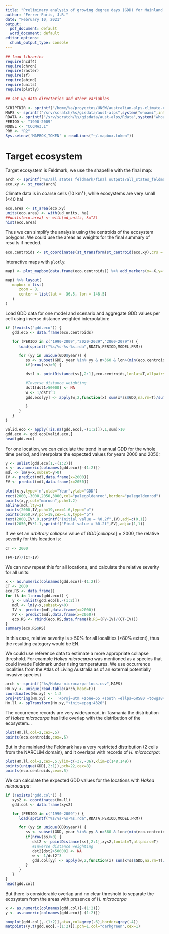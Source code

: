 ```yaml
---
title: "Preliminary analysis of growing degree days (GDD) for Mainland Feldmark ecosystem"
author: "Ferrer-Paris, J.R."
date: "February 10, 2021"
output:
  pdf_document: default
  word_document: default
editor_options:
  chunk_output_type: console
---
```


```r

## load libraries
require(ncdf4)
require(chron)
require(raster)
require(sf)
require(abind)
require(units)
require(plotly)

## set up data directories and other variables

SCRIPTDIR <- sprintf("/home/%s/proyectos/UNSW/australian-alps-climate-change",system("whoami",intern=T))
MAPS <- sprintf("/srv/scratch/%s/gisdata/aust-alps",system("whoami",intern=T))
RDATA <- sprintf("/srv/scratch/%s/gisdata/aust-alps/Rdata",system("whoami",intern=T))
PERIOD <- "1990-2009"
MODEL <- "CCCMA3.1"
PRM <- "R2"
Sys.setenv('MAPBOX_TOKEN' = readLines("~/.mapbox.token"))
```

# Target ecosystem

Target ecosystem is Feldmark, we use the shapefile with the final map:

```r
arch <- sprintf("%s/all states feldmark/final outputs/all_states_feldmark_min.shp",MAPS)
eco.xy <- st_read(arch)
```

Climate data is in coarse cells (10 km²), while ecosystems are very small (<40 ha)

```r
eco.area <- st_area(eco.xy)
units(eco.area) <- with(ud_units, ha)
##units(eco.area) <- with(ud_units, km^2)
hist(eco.area)
```

Thus we can simplify the analysis using the centroids of the ecosystem polygons. We could use the areas as weights for the final summary of results if needed.



```r
eco.centroids <- st_coordinates(st_transform(st_centroid(eco.xy),crs = "EPSG:4326"))

```

Interactive maps with `plotly`:

```r

map1 <- plot_mapbox(data.frame(eco.centroids)) %>% add_markers(x=~X,y=~Y,color = I("maroon"),size=10)

map1 %>% layout(
   mapbox = list(
      zoom = 8,
      center = list(lat = -36.5, lon = 148.5)
   )
)
```

Load GDD data for one model and scenario and aggregate GDD values per cell using inverse distance weighted interpolation:


```r
if (!exists("gdd.eco")) {
   gdd.eco <- data.frame(eco.centroids)

   for (PERIOD in c("1990-2009","2020-2039","2060-2079")) {
      load(sprintf("%s/%s-%s-%s.rda",RDATA,PERIOD,MODEL,PRM))

      for (yy in unique(GDD$year)) {
         ss <- subset(GDD, year %in% yy & n>360 & lon>(min(eco.centroids[,1])-1) & lon<(max(eco.centroids[,1])+1) & lat>(min(eco.centroids[,2])-1) & lat<(max(eco.centroids[,2])+1))
         if(nrow(ss)>0) {

         dst1 <- pointDistance(ss[,2:1],eco.centroids,lonlat=T,allpairs=T)

         #Inverse distance weighting
         dst1[dst1>50000] <- NA
         w <- 1/dst1^3
         gdd.eco[yy] <- apply(w,2,function(x) sum(x*ss$GDD,na.rm=T)/sum(x,na.rm=T))

         }
      }   
   }   
}

valid.eco <- apply(!is.na(gdd.eco[,-(1:2)]),1,sum)>10
gdd.eco <- gdd.eco[valid.eco,]
head(gdd.eco)

```


For one location, we can calculate the trend in annual GDD for the whole time period, and interpolate the expected values for years 2000 and 2050:

```r
y <- unlist(gdd.eco[1,-(1:2)])
x <- as.numeric(colnames(gdd.eco)[-(1:2)])
mdl <- lm(y~x,subset=y>0)
IV <- predict(mdl,data.frame(x=2000))
FV <- predict(mdl,data.frame(x=2050))

plot(x,y,type='n',xlab="Year",ylab="GDD")
rect(2000,-3000,2050,3000,col="palegoldenrod",border="palegoldenrod")
points(x,y,col="maroon",pch=1.2)
abline(mdl,lty=2)
points(2000,IV,pch=19,cex=1.6,type="p")
points(2050,FV,pch=19,cex=1.6,type="p")
text(2000,IV*.9,sprintf("Initial value = %0.2f",IV),adj=c(0,1))
text(2050,FV*1.1,sprintf("Final value = %0.2f",FV),adj=c(1,1))
```

If we set an *arbitrary collapse* value of $GDD[collapse]=2000$, the relative severity for this location is:

```r

CT <- 2000

(FV-IV)/(CT-IV)

```

We can now repeat this for all locations, and calculate the relative severity for all units:

```r
x <- as.numeric(colnames(gdd.eco)[-(1:2)])
CT <- 2000
eco.RS <- data.frame()
for (k in 1:nrow(gdd.eco)) {
   y <- unlist(gdd.eco[k,-(1:2)])
   mdl <- lm(y~x,subset=y>0)
   IV <- predict(mdl,data.frame(x=2000))
   FV <- predict(mdl,data.frame(x=2050))
   eco.RS <- rbind(eco.RS,data.frame(k,RS=(FV-IV)/(CT-IV)))
}
summary(eco.RS$RS)
```

In this case, relative severity is > 50% for all localities (>80% extent), thus the resulting category would be EN.


We could use reference data to estimate a more appropriate collapse threshold. For example *Hakea microcarpa* was mentioned as a species that could invade Feldmark under rising temperatures. We use occurrence localities from the Atlas of Living Australia as  of an external potentially invasive species)

```r
arch <- sprintf("%s/Hakea-microcarpa-locs.csv",MAPS)
Hm.xy <- unique(read.table(arch,head=F))
coordinates(Hm.xy) <- 1:2
proj4string(Hm.xy) <-  '+proj=utm +zone=55 +south +ellps=GRS80 +towgs84=0,0,0,0,0,0,0 +units=m +no_defs '
Hm.ll <- spTransform(Hm.xy,"+init=epsg:4326")
```

The occurrence records are very widespread, in Tasmania the distribution of *Hakea microcarpa* has little overlap with the distribution of the ecosystem...

```r
plot(Hm.ll,col=2,cex=.5)
points(eco.centroids,cex=.5)
```

But in the mainland the Feldmark has a very restricted distribution (2 cells from the NARCLiM domain), and it overlaps with records of *H. microcarpa*:

```r
plot(Hm.ll,col=2,cex=.5,ylim=c(-37,-36),xlim=c(148,149))
points(unique(GDD[,2:1]),pch=22,cex=8)
points(eco.centroids,cex=.5)
```

We can calculate the expected GDD values for the locations with *Hakea microcarpa*:

```r
if (!exists("gdd.col")) {
   xys2 <- coordinates(Hm.ll)
   gdd.col <- data.frame(xys2)

   for (PERIOD in c("1990-2009")) {
      load(sprintf("%s/%s-%s-%s.rda",RDATA,PERIOD,MODEL,PRM))

      for (yy in unique(GDD$year)) {
         ss <- subset(GDD, year %in% yy & n>360 & lon>(min(eco.centroids[,1])-1) & lon<(max(eco.centroids[,1])+1) & lat>(min(eco.centroids[,2])-1) & lat<(max(eco.centroids[,2])+1))
         if(nrow(ss)>0) {
            dst2 <- pointDistance(ss[,2:1],xys2,lonlat=T,allpairs=T)
            #Inverse distance weighting
            dst2[dst2>50000] <- NA
            w <- 1/dst2^3
            gdd.col[yy] <- apply(w,2,function(x) sum(x*ss$GDD,na.rm=T)/sum(x,na.rm=T))
         }
      }   
   }   
}
head(gdd.col)

```

But there is considerable overlap and no clear threshold to separate the ecosystem from the areas with presence of *H. microcarpa*

```r
x <- as.numeric(colnames(gdd.col)[-(1:2)])
y <- as.numeric(colnames(gdd.eco)[-(1:2)])

boxplot(gdd.col[,-(1:2)],at=x,col=grey(.6),border=grey(.4))
matpoints(y,t(gdd.eco[,-(1:2)]),pch=1,col="darkgreen",cex=1)

```
